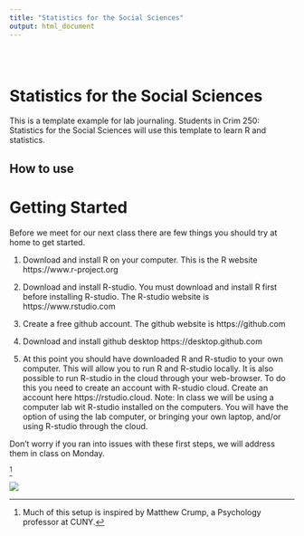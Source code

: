 ```yaml
---
title: "Statistics for the Social Sciences"
output: html_document
---
```


<style type="text/css">
.title {
  display: none;
}

#getting-started img {
  margin-right: 10px;
}

</style>

<div class="row" style="padding-top: 30px;">
<div class="col-sm-6">

# **Statistics for the Social Sciences**

This is a template example for lab journaling. Students in Crim 250: Statistics for the Social Sciences will use this template to learn R and statistics.

## How to use


# Getting Started
Before we meet for our next class there are few things you should try at home to get started.

1. Download and install R on your computer. This is the R website https://www.r-project.org

2. Download and install R-studio. You must download and install R first before installing R-studio. The R-studio website is https://www.rstudio.com

3. Create a free github account. The github website is https://github.com

4. Download and install github desktop https://desktop.github.com

5. At this point you should have downloaded R and R-studio to your own computer. This will allow you to run R and R-studio locally. It is also possible to run R-studio in the cloud through your web-browser. To do this you need to create an account with R-studio cloud. Create an account here https://rstudio.cloud. Note: In class we will be using a computer lab wit R-studio installed on the computers. You will have the option of using the lab computer, or bringing your own laptop, and/or using R-studio through the cloud.

Don’t worry if you ran into issues with these first steps, we will address them in class on Monday.



^[Much of this setup is inspired by Matthew Crump, a Psychology professor at CUNY.]



</div>
<div class="col-sm-6">

<a href = "https://mariacuellar.github.io">
![](images/stats.jpg)
</a>
</div>
